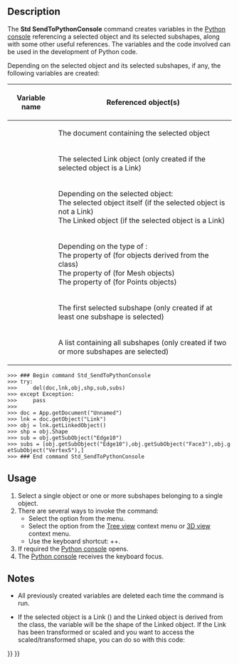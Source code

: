 <languages/>

{{Docnav
|[[Std_Delete|Delete]]
|[[Std_Placement|Placement]]
|[[Std_Edit_Menu|Std Edit Menu]]
|IconL=Std_Delete.svg
|IconR=Std_Placement.svg
|IconC=Freecad.svg
}}

{{GuiCommand
|Name=Std SendToPythonConsole
|MenuLocation=Edit → Send to Python Console
|Workbenches=All
|Shortcut={{KEY|Ctrl}}+{{KEY|Shift}}+{{KEY|P}}
|Version=0.19
}}

==Description==

The '''Std SendToPythonConsole''' command creates variables in the [[Python_console|Python console]] referencing a selected object and its selected subshapes, along with some other useful references. The variables and the code involved can be used in the development of Python code.

Depending on the selected object and its selected subshapes, if any, the following variables are created:

{| class="wikitable"
|-
! Variable name !! Referenced object(s)
|-
| {{Incode|doc}} || The document containing the selected object
|-
| {{Incode|lnk}} || The selected Link object (only created if the selected object is a Link)
|-
| {{Incode|obj}} || Depending on the selected object:<br>
The selected object itself (if the selected object is not a Link)<br>
The Linked object (if the selected object is a Link)<br>
|-
| {{Incode|shp}} || Depending on the type of {{Incode|obj}}:<br>
The {{Incode|Shape}} property of {{Incode|obj}} (for objects derived from the {{Incode|Part::Feature}} class)<br>
The {{Incode|Mesh}} property of {{Incode|obj}} (for Mesh objects)<br>
The {{Incode|Points}} property of {{Incode|obj}} (for Points objects)
|-
| {{Incode|sub}} || The first selected subshape (only created if at least one subshape is selected)
|-
| {{Incode|subs}} || A list containing all subshapes (only created if two or more subshapes are selected)
|}

 >>> ### Begin command Std_SendToPythonConsole
 >>> try:
 >>>     del(doc,lnk,obj,shp,sub,subs)
 >>> except Exception:
 >>>     pass
 >>> 
 >>> doc = App.getDocument("Unnamed")
 >>> lnk = doc.getObject("Link")
 >>> obj = lnk.getLinkedObject()
 >>> shp = obj.Shape
 >>> sub = obj.getSubObject("Edge10")
 >>> subs = [obj.getSubObject("Edge10"),obj.getSubObject("Face3"),obj.getSubObject("Vertex5"),]
 >>> ### End command Std_SendToPythonConsole
{{Caption|Example output: an edge, a face, and a vertex of a [[Std_LinkMake|Link]] to a [[Part_Box|Part Box]] were selected}}

==Usage==

# Select a single object or one or more subshapes belonging to a single object.
# There are several ways to invoke the command:
#* Select the {{MenuCommand|Edit → [[Image:Std_SendToPythonConsole.svg|16px]] Send to Python Console}} option from the menu.
#* Select the {{MenuCommand|[[Image:Std_SendToPythonConsole.svg|16px]] Send to Python Console}} option from the [[Tree_view|Tree view]] context menu or [[3D_view|3D view]] context menu.
#* Use the keyboard shortcut: {{KEY|Ctrl}}+{{KEY|Shift}}+{{KEY|P}}.
# If required the [[Python_console|Python console]] opens.
# The [[Python_console|Python console]] receives the keyboard focus.

==Notes==

* All previously created variables are deleted each time the command is run.

* If the selected object is a Link ({{Incode|App::Link}}) and the Linked object is derived from the {{Incode|Part::Feature}} class, the {{Incode|shp}} variable will be the shape of the Linked object. If the Link has been transformed or scaled and you want to access the scaled/transformed shape, you can do so with this code:

: {{Code|code=lnk_shp = Part.getShape(lnk)}}


{{Docnav
|[[Std_Delete|Delete]]
|[[Std_Placement|Placement]]
|[[Std_Edit_Menu|Std Edit Menu]]
|IconL=Std_Delete.svg
|IconR=Std_Placement.svg
|IconC=Freecad.svg
}}

{{Std_Base_navi{{#translation:}}}}
{{Userdocnavi{{#translation:}}}}